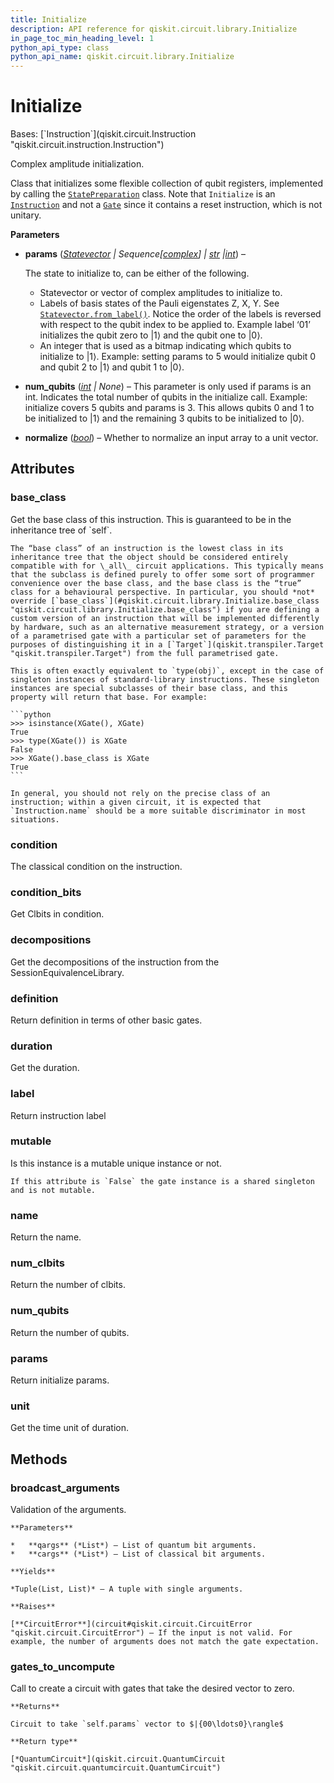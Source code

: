 ```yaml
---
title: Initialize
description: API reference for qiskit.circuit.library.Initialize
in_page_toc_min_heading_level: 1
python_api_type: class
python_api_name: qiskit.circuit.library.Initialize
---
```


# Initialize

<Class id="qiskit.circuit.library.Initialize" isDedicatedPage={true} github="https://github.com/qiskit/qiskit/tree/stable/0.46/qiskit/circuit/library/data_preparation/initializer.py" signature="qiskit.circuit.library.Initialize(params, num_qubits=None, normalize=False)">
  Bases: [`Instruction`](qiskit.circuit.Instruction "qiskit.circuit.instruction.Instruction")

  Complex amplitude initialization.

  Class that initializes some flexible collection of qubit registers, implemented by calling the [`StatePreparation`](qiskit.circuit.library.StatePreparation "qiskit.circuit.library.StatePreparation") class. Note that `Initialize` is an [`Instruction`](qiskit.circuit.Instruction "qiskit.circuit.Instruction") and not a [`Gate`](qiskit.circuit.Gate "qiskit.circuit.Gate") since it contains a reset instruction, which is not unitary.

  **Parameters**

  *   **params** ([*Statevector*](qiskit.quantum_info.Statevector "qiskit.quantum_info.Statevector") *| Sequence\[*[*complex*](https://docs.python.org/3/library/functions.html#complex "(in Python v3.12)")*] |* [*str*](https://docs.python.org/3/library/stdtypes.html#str "(in Python v3.12)")  *|*[*int*](https://docs.python.org/3/library/functions.html#int "(in Python v3.12)")) –

      The state to initialize to, can be either of the following.

      *   Statevector or vector of complex amplitudes to initialize to.
      *   Labels of basis states of the Pauli eigenstates Z, X, Y. See [`Statevector.from_label()`](qiskit.quantum_info.Statevector#from_label "qiskit.quantum_info.Statevector.from_label"). Notice the order of the labels is reversed with respect to the qubit index to be applied to. Example label ‘01’ initializes the qubit zero to $|1\rangle$ and the qubit one to $|0\rangle$.
      *   An integer that is used as a bitmap indicating which qubits to initialize to $|1\rangle$. Example: setting params to 5 would initialize qubit 0 and qubit 2 to $|1\rangle$ and qubit 1 to $|0\rangle$.

  *   **num\_qubits** ([*int*](https://docs.python.org/3/library/functions.html#int "(in Python v3.12)") *| None*) – This parameter is only used if params is an int. Indicates the total number of qubits in the initialize call. Example: initialize covers 5 qubits and params is 3. This allows qubits 0 and 1 to be initialized to $|1\rangle$ and the remaining 3 qubits to be initialized to $|0\rangle$.

  *   **normalize** ([*bool*](https://docs.python.org/3/library/functions.html#bool "(in Python v3.12)")) – Whether to normalize an input array to a unit vector.

  ## Attributes

  ### base\_class

  <Attribute id="qiskit.circuit.library.Initialize.base_class" name="base_class">
    Get the base class of this instruction. This is guaranteed to be in the inheritance tree of `self`.

    The “base class” of an instruction is the lowest class in its inheritance tree that the object should be considered entirely compatible with for \_all\_ circuit applications. This typically means that the subclass is defined purely to offer some sort of programmer convenience over the base class, and the base class is the “true” class for a behavioural perspective. In particular, you should *not* override [`base_class`](#qiskit.circuit.library.Initialize.base_class "qiskit.circuit.library.Initialize.base_class") if you are defining a custom version of an instruction that will be implemented differently by hardware, such as an alternative measurement strategy, or a version of a parametrised gate with a particular set of parameters for the purposes of distinguishing it in a [`Target`](qiskit.transpiler.Target "qiskit.transpiler.Target") from the full parametrised gate.

    This is often exactly equivalent to `type(obj)`, except in the case of singleton instances of standard-library instructions. These singleton instances are special subclasses of their base class, and this property will return that base. For example:

    ```python
    >>> isinstance(XGate(), XGate)
    True
    >>> type(XGate()) is XGate
    False
    >>> XGate().base_class is XGate
    True
    ```

    In general, you should not rely on the precise class of an instruction; within a given circuit, it is expected that `Instruction.name` should be a more suitable discriminator in most situations.
  </Attribute>

  ### condition

  <Attribute id="qiskit.circuit.library.Initialize.condition" name="condition">
    The classical condition on the instruction.
  </Attribute>

  ### condition\_bits

  <Attribute id="qiskit.circuit.library.Initialize.condition_bits" name="condition_bits">
    Get Clbits in condition.
  </Attribute>

  ### decompositions

  <Attribute id="qiskit.circuit.library.Initialize.decompositions" name="decompositions">
    Get the decompositions of the instruction from the SessionEquivalenceLibrary.
  </Attribute>

  ### definition

  <Attribute id="qiskit.circuit.library.Initialize.definition" name="definition">
    Return definition in terms of other basic gates.
  </Attribute>

  ### duration

  <Attribute id="qiskit.circuit.library.Initialize.duration" name="duration">
    Get the duration.
  </Attribute>

  ### label

  <Attribute id="qiskit.circuit.library.Initialize.label" name="label">
    Return instruction label
  </Attribute>

  ### mutable

  <Attribute id="qiskit.circuit.library.Initialize.mutable" name="mutable">
    Is this instance is a mutable unique instance or not.

    If this attribute is `False` the gate instance is a shared singleton and is not mutable.
  </Attribute>

  ### name

  <Attribute id="qiskit.circuit.library.Initialize.name" name="name">
    Return the name.
  </Attribute>

  ### num\_clbits

  <Attribute id="qiskit.circuit.library.Initialize.num_clbits" name="num_clbits">
    Return the number of clbits.
  </Attribute>

  ### num\_qubits

  <Attribute id="qiskit.circuit.library.Initialize.num_qubits" name="num_qubits">
    Return the number of qubits.
  </Attribute>

  ### params

  <Attribute id="qiskit.circuit.library.Initialize.params" name="params">
    Return initialize params.
  </Attribute>

  ### unit

  <Attribute id="qiskit.circuit.library.Initialize.unit" name="unit">
    Get the time unit of duration.
  </Attribute>

  ## Methods

  ### broadcast\_arguments

  <Function id="qiskit.circuit.library.Initialize.broadcast_arguments" name="broadcast_arguments" signature="broadcast_arguments(qargs, cargs)">
    Validation of the arguments.

    **Parameters**

    *   **qargs** (*List*) – List of quantum bit arguments.
    *   **cargs** (*List*) – List of classical bit arguments.

    **Yields**

    *Tuple(List, List)* – A tuple with single arguments.

    **Raises**

    [**CircuitError**](circuit#qiskit.circuit.CircuitError "qiskit.circuit.CircuitError") – If the input is not valid. For example, the number of arguments does not match the gate expectation.
  </Function>

  ### gates\_to\_uncompute

  <Function id="qiskit.circuit.library.Initialize.gates_to_uncompute" name="gates_to_uncompute" signature="gates_to_uncompute()">
    Call to create a circuit with gates that take the desired vector to zero.

    **Returns**

    Circuit to take `self.params` vector to $|{00\ldots0}\rangle$

    **Return type**

    [*QuantumCircuit*](qiskit.circuit.QuantumCircuit "qiskit.circuit.quantumcircuit.QuantumCircuit")
  </Function>
</Class>

